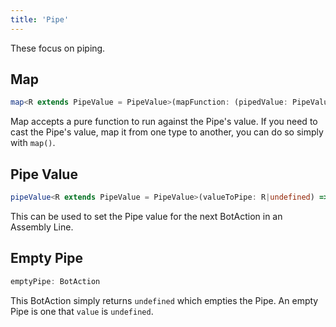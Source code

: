 ---
title: 'Pipe'
---

These focus on piping.

## Map
```typescript
map<R extends PipeValue = PipeValue>(mapFunction: (pipedValue: PipeValue) => R) => BotAction<R>
```
Map accepts a pure function to run against the Pipe's value. If you need to cast the Pipe's value, map it from one type to another, you can do so simply with `map()`.

## Pipe Value
```typescript
pipeValue<R extends PipeValue = PipeValue>(valueToPipe: R|undefined) => BotAction<R|undefined>
```
This can be used to set the Pipe value for the next BotAction in an Assembly Line.

## Empty Pipe
```typescript
emptyPipe: BotAction
```
This BotAction simply returns `undefined` which empties the Pipe. An empty Pipe is one that `value` is `undefined`.